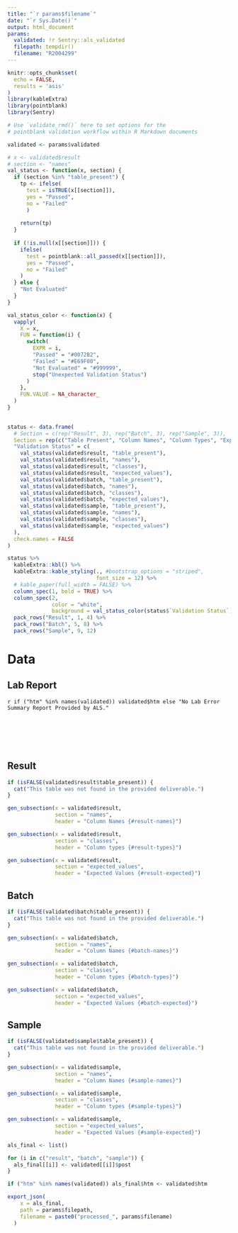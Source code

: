 ```yaml
---
title: "`r params$filename`"
date: "`r Sys.Date()`"
output: html_document
params:
  validated: !r Sentry::als_validated
  filepath: tempdir()
  filename: "R2004299"
---
```


```r
knitr::opts_chunk$set(
  echo = FALSE,
  results = 'asis'
)
library(kableExtra)
library(pointblank)
library(Sentry)

# Use `validate_rmd()` here to set options for the
# pointblank validation workflow within R Markdown documents
```

```r
validated <- params$validated
```

```r
# x <- validated$result
# section <- "names"
val_status <- function(x, section) {
  if (section %in% "table_present") {
    tp <- ifelse(
      test = isTRUE(x[[section]]), 
      yes = "Passed",
      no = "Failed"
      )
    
    return(tp)
  }
  
  if (!is.null(x[[section]])) {
    ifelse(
      test = pointblank::all_passed(x[[section]]),
      yes = "Passed",
      no = "Failed"
    )
  } else {
    "Not Evaluated"
  }
}

val_status_color <- function(x) {
  vapply(
    X = x,
    FUN = function(i) {
      switch(
        EXPR = i,
        "Passed" = "#0072B2",
        "Failed" = "#E69F00",
        "Not Evaluated" = "#999999",
        stop("Unexpected Validation Status")
      )
    },
    FUN.VALUE = NA_character_
  )
}
  

status <- data.frame(
  # Section = c(rep("Result", 3), rep("Batch", 3), rep("Sample", 3)),
  Section = rep(c("Table Present", "Column Names", "Column Types", "Expected Values"), 3),
  "Validation Status" = c(
    val_status(validated$result, "table_present"),
    val_status(validated$result, "names"),
    val_status(validated$result, "classes"),
    val_status(validated$result, "expected_values"),
    val_status(validated$batch, "table_present"),
    val_status(validated$batch, "names"),
    val_status(validated$batch, "classes"),
    val_status(validated$batch, "expected_values"),
    val_status(validated$sample, "table_present"),
    val_status(validated$sample, "names"),
    val_status(validated$sample, "classes"),
    val_status(validated$sample, "expected_values")
  ),
  check.names = FALSE
)

status %>% 
  kableExtra::kbl() %>% 
  kableExtra::kable_styling(., #bootstrap_options = "striped",
                            font_size = 12) %>%
  # kable_paper(full_width = FALSE) %>%
  column_spec(1, bold = TRUE) %>%
  column_spec(2,
              color = "white",
              background = val_status_color(status$`Validation Status`)) %>% 
  pack_rows("Result", 1, 4) %>% 
  pack_rows("Batch", 5, 8) %>% 
  pack_rows("Sample", 9, 12)
```

# Data {.tabset}

## Lab Report

`r if ("htm" %in% names(validated)) validated$htm else "No Lab Error Summary Report Provided by ALS."`

<br/>
<br/>
<br/>
<br/>

## Result {#Result-main .tabset .tabset-pills}


```r
if (isFALSE(validated$result$table_present)) {
  cat("This table was not found in the provided deliverable.")
}
```

```r
gen_subsection(x = validated$result,
               section = "names",
               header = "Column Names {#result-names}")
```

```r
gen_subsection(x = validated$result,
               section = "classes",
               header = "Column types {#result-types}")
```

```r
gen_subsection(x = validated$result,
               section = "expected_values",
               header = "Expected Values {#result-expected}")
```


## Batch {#batch-main .tabset .tabset-pills}

```r
if (isFALSE(validated$batch$table_present)) {
  cat("This table was not found in the provided deliverable.")
}
```

```r
gen_subsection(x = validated$batch,
               section = "names",
               header = "Column Names {#batch-names}")
```

```r
gen_subsection(x = validated$batch,
               section = "classes",
               header = "Column types {#batch-types}")
```

```r
gen_subsection(x = validated$batch,
               section = "expected_values",
               header = "Expected Values {#batch-expected}")
```

## Sample {#sample-main .tabset .tabset-pills}

```r
if (isFALSE(validated$sample$table_present)) {
  cat("This table was not found in the provided deliverable.")
}
```

```r
gen_subsection(x = validated$sample,
               section = "names",
               header = "Column Names {#sample-names}")
```

```r
gen_subsection(x = validated$sample,
               section = "classes",
               header = "Column types {#sample-types}")
```

```r
gen_subsection(x = validated$sample,
               section = "expected_values",
               header = "Expected Values {#sample-expected}")
```

```r
als_final <- list()

for (i in c("result", "batch", "sample")) {
  als_final[[i]] <- validated[[i]]$post
}

if ("htm" %in% names(validated)) als_final$htm <- validated$htm

export_json(
    x = als_final,
    path = params$filepath,
    filename = paste0("processed_", params$filename)
  )
```
